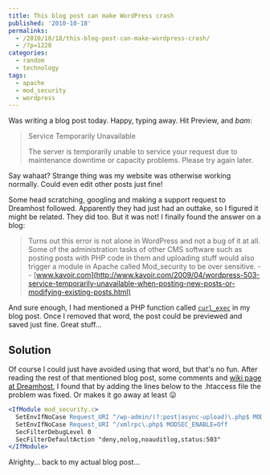 ---
title: This blog post can make WordPress crash
published: '2010-10-18'
permalinks:
  - /2010/10/18/this-blog-post-can-make-wordpress-crash/
  - /?p=1228
categories:
  - random
  - technology
tags:
  - apache
  - mod_security
  - wordpress
---

Was writing a blog post today. Happy, typing away. Hit Preview, and _bam_:

> Service Temporarily Unavailable
>
> The server is temporarily unable to service your request due to maintenance downtime or capacity problems. Please try again later.

Say wahaat? Strange thing was my website was otherwise working normally. Could even
edit other posts just fine!

Some head scratching, googling and making a support request to Dreamhost followed. Apparently they had just had an outtake, so I figured it might be related. They did too. But it was not! I finally found the answer on a blog:

> Turns out this error is not alone in WordPress and not a bug of it at all.
> Some of the administration tasks of other CMS software such as posting posts
> with PHP code in them and uploading stuff would also trigger a module in
> Apache called Mod_security to be over sensitive. -- [www.kavoir.com](http://www.kavoir.com/2009/04/wordpress-503-service-temporarily-unavailable-when-posting-new-posts-or-modifying-existing-posts.html)

And sure enough, I had mentioned a PHP function called <a href="http://php.net/manual/en/function.curl-exec.php">`curl_exec`</a> in my blog post. Once I removed that word, the post could be previewed and saved just fine. Great stuff...

## Solution

Of course I could just have avoided using that word, but that's no fun. After reading the rest of that mentioned blog post, some comments and <a href="http://wiki.dreamhost.com/Mod_security">wiki page at Dreamhost</a>, I found that by adding the lines below to the .htaccess file the problem was fixed. Or makes it go away at least 😛

```apache
<IfModule mod_security.c>
  SetEnvIfNoCase Request_URI ^/wp-admin/(?:post|async-upload)\.php$ MODSEC_ENABLE=Off
  SetEnvIfNoCase Request_URI ^/xmlrpc\.php$ MODSEC_ENABLE=Off
  SecFilterDebugLevel 0
  SecFilterDefaultAction "deny,nolog,noauditlog,status:503"
</IfModule>
```

Alrighty... back to my actual blog post...
